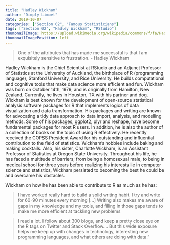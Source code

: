 ```yaml
---
title: "Hadley Wickham"
author: "Dimply Limpet"
date: 2019-10-07
categories: ["Section 02", "Famous Statisticians"]
tags: ["Section 02", "Hadley Wickham", "RStudio"]
thumbnailImage: https://upload.wikimedia.org/wikipedia/commons/f/fa/Hadley-wickham2016-02-04.jpg
thumbnailImagePosition: left
---
```


> One of the attributes that has made me successful is that I am exquisitely sensitive to
> frustration. - Hadley Wickham


<!--more-->

Hadley Wickham is the Chief Scientist at RStudio and an Adjunct Professor of Statistics
at the University of Auckland, the birthplace of R (programming language), Stanford University,
and Rice University. He builds computational and cognitive tools that make data science more
efficient and fun. Wickham was born on October 14th, 1979, and is originally from Hamilton,
New Zealand. Currently, he lives in Houston, TX with his partner and dog. Wickham is best
known for the development of open-source statistical analysis software packages for R that
implements logics of data visualization and data transformation. His packages and writing are
known for advocating a tidy data approach to data import, analysis, and modelling methods.
Some of his packages, ggplot2, plyr and reshape, have become fundamental packages for most R
users. In addition, he is also the author of a collection of books on the topic of using R
effectively. He recently received the COPSS President Award for his outstanding and influential
contribution to the field of statistics. Wickham’s hobbies include baking and making cocktails.
Also, his sister, Charlotte Wickham, is an Assistant Professor of Statistics at Oregon State
University. Throughout his life, he has faced a multitude of barriers; from being a homosexual
male, to being in medical school for three years before realizing his interests lie in computer
science and statistics, Wickham persisted to becoming the best he could be and overcame his
obstacles.


Wickham on how he has been able to contribute to R as much as he has: 

> I have worked really hard to build a solid writing habit. I try and write for 60-90 minutes every morning
> [...] Writing also makes me aware of gaps in my knowledge and my tools, and filling in
those gaps tends to make me more efficient at tackling new problems



> I read a lot. I follow about 300 blogs, and keep a pretty close eye on the R tags on
> Twitter and Stack Overflow…. But this wide exposure helps me keep up with changes in
> technology, interesting new programming languages, and what others are doing with
> data.”
